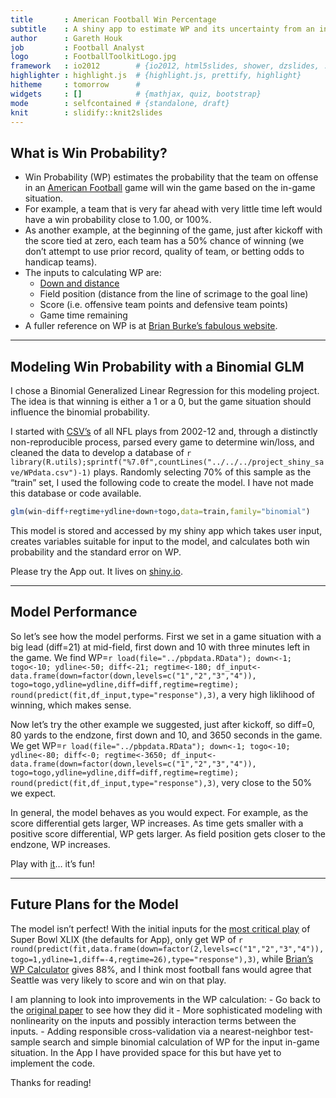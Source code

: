 ```yaml
---
title       : American Football Win Percentage
subtitle    : A shiny app to estimate WP and its uncertainty from an in-game situation using a binomial GLM.
author      : Gareth Houk
job         : Football Analyst
logo        : FootballToolkitLogo.jpg
framework   : io2012        # {io2012, html5slides, shower, dzslides, ...}
highlighter : highlight.js  # {highlight.js, prettify, highlight}
hitheme     : tomorrow      # 
widgets     : []            # {mathjax, quiz, bootstrap}
mode        : selfcontained # {standalone, draft}
knit        : slidify::knit2slides
---
```


## What is Win Probability?

- Win Probability (WP) estimates the probability that the team on offense in an <A href="http://en.wikipedia.org/wiki/American_football">American Football</A> game will win the game based on the in-game situation.
- For example, a team that is very far ahead with very little time left would have a win probability close to 1.00, or 100%.
- As another example, at the beginning of the game, just after kickoff with the score tied at zero, each team has a 50% chance of winning (we don't attempt to use prior record, quality of team, or betting odds to handicap teams).
- The inputs to calculating WP are: 
  - <A href="http://football.about.com/cs/football101/a/bl_101downs.htm">Down and distance</A> 
  - Field position (distance from the line of scrimage to the goal line)
  - Score (i.e. offensive team points and defensive team points)
  - Game time remaining 
- A fuller reference on WP is at <A href="http://www.advancedfootballanalytics.com/index.php/home/stats/stats-explained/win-probability-and-wpa">Brian Burke's fabulous website</A>.

---

## Modeling Win Probability with a Binomial GLM

I chose a Binomial Generalized Linear Regression for this modeling project.  The idea is that winning 
is either a 1 or a 0, but the game situation should influence the binomial probability.  

I started with <A href="http://archive.advancedfootballanalytics.com/2010/04/play-by-play-data.html">CSV's</A> of all NFL plays from 2002-12 and, through a distinctly non-reproducible process, parsed every game to determine win/loss, and cleaned the data to develop a database of `r library(R.utils);sprintf("%7.0f",countLines("../../../project_shiny_save/WPdata.csv")-1) ` plays.  Randomly selecting 70% of this sample as the "train" set, I used the following code to create the model.  I have not made this database or code available.  

```r
glm(win~diff+regtime+ydline+down+togo,data=train,family="binomial")
```


This model is stored and accessed by my shiny app which takes user input, creates variables suitable for input to the model, and calculates both win probability and the standard error on WP.

Please try the App out.  It lives on 
<A href="https://topquirk67.shinyapps.io/DataProductsProjectShiny/">shiny.io</A>.

---

## Model Performance

So let's see how the model performs.  First we set in a game situation with a big lead (diff=21) at mid-field, first down and 10 with three minutes left in the game.  We find WP=`r load(file="../pbpdata.RData");
down<-1; togo<-10; ydline<-50; diff<-21; regtime<-180;
df_input<-data.frame(down=factor(down,levels=c("1","2","3","4")),
                             togo=togo,ydline=ydline,diff=diff,regtime=regtime);
round(predict(fit,df_input,type="response"),3)`, a very high liklihood of winning, which makes sense.

Now let's try the other example we suggested, just after kickoff, so diff=0, 80 yards to the endzone, first down and 10, and 3650 seconds in the game.  We get WP=`r load(file="../pbpdata.RData");
down<-1; togo<-10; ydline<-80; diff<-0; regtime<-3650;
df_input<-data.frame(down=factor(down,levels=c("1","2","3","4")),
                             togo=togo,ydline=ydline,diff=diff,regtime=regtime);
round(predict(fit,df_input,type="response"),3)`, very close to the 50% we expect.

In general, the model behaves as you would expect. For example, as the score differential gets larger, WP increases.  As time gets smaller with a positive score differential, WP gets larger.  As field position gets closer to the endzone, WP increases.  

Play with 
<A href="https://topquirk67.shinyapps.io/DataProductsProjectShiny/">it</A>... 
it's fun!

---

## Future Plans for the Model

The model isn't perfect!  With the initial inputs for the 
<A href="https://www.youtube.com/watch?v=U7rPIg7ZNQ8">most critical play</A>
of Super Bowl XLIX (the defaults for App), only get WP of 
`r round(predict(fit,data.frame(down=factor(2,levels=c("1","2","3","4")),                           togo=1,ydline=1,diff=-4,regtime=26),type="response"),3)`, while 
<A href="http://wp.advancedfootballanalytics.com/winprobcalc1.php">Brian's WP Calculator</A> gives 88%,
and I think most football fans would agree that Seattle was very likely to score and win on that play.

I am planning to look into improvements in the WP calculation:
- Go back to the <A href="http://pubsonline.informs.org/doi/abs/10.1287/opre.19.2.541">original paper</A> to see how they did it
- More sophisticated modeling with nonlinearity on the inputs and possibly interaction terms between the inputs. 
- Adding responsible cross-validation via a nearest-neighbor test-sample search and simple binomial calculation of WP for the input in-game situation. In the App I have provided space for this but have yet to implement the code.

Thanks for reading!

